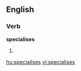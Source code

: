 
==English==

===Verb===
'''specialises'''

# {{third-person singular of|[[specialise]]}}

[[hu:specialises]]
[[vi:specialises]]